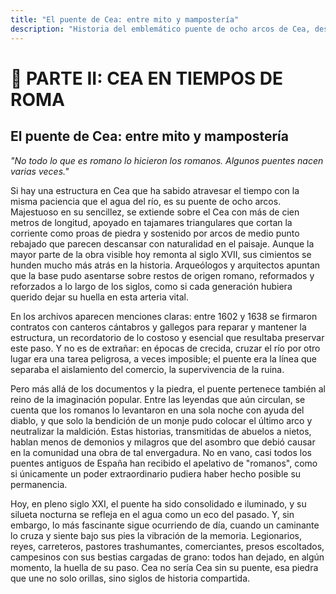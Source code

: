 ```yaml
---
title: "El puente de Cea: entre mito y mampostería"
description: "Historia del emblemático puente de ocho arcos de Cea, desde sus posibles cimientos romanos hasta las reparaciones del siglo XVII, incluyendo las leyendas populares que lo rodean."
---
```


# 📘 PARTE II: CEA EN TIEMPOS DE ROMA

## El puente de Cea: entre mito y mampostería

*"No todo lo que es romano lo hicieron los romanos. Algunos puentes nacen varias veces."*

Si hay una estructura en Cea que ha sabido atravesar el tiempo con la misma paciencia que el agua del río, es su puente de ocho arcos. Majestuoso en su sencillez, se extiende sobre el Cea con más de cien metros de longitud, apoyado en tajamares triangulares que cortan la corriente como proas de piedra y sostenido por arcos de medio punto rebajado que parecen descansar con naturalidad en el paisaje. Aunque la mayor parte de la obra visible hoy remonta al siglo XVII, sus cimientos se hunden mucho más atrás en la historia. Arqueólogos y arquitectos apuntan que la base pudo asentarse sobre restos de origen romano, reformados y reforzados a lo largo de los siglos, como si cada generación hubiera querido dejar su huella en esta arteria vital.

En los archivos aparecen menciones claras: entre 1602 y 1638 se firmaron contratos con canteros cántabros y gallegos para reparar y mantener la estructura, un recordatorio de lo costoso y esencial que resultaba preservar este paso. Y no es de extrañar: en épocas de crecida, cruzar el río por otro lugar era una tarea peligrosa, a veces imposible; el puente era la línea que separaba el aislamiento del comercio, la supervivencia de la ruina.

Pero más allá de los documentos y la piedra, el puente pertenece también al reino de la imaginación popular. Entre las leyendas que aún circulan, se cuenta que los romanos lo levantaron en una sola noche con ayuda del diablo, y que solo la bendición de un monje pudo colocar el último arco y neutralizar la maldición. Estas historias, transmitidas de abuelos a nietos, hablan menos de demonios y milagros que del asombro que debió causar en la comunidad una obra de tal envergadura. No en vano, casi todos los puentes antiguos de España han recibido el apelativo de "romanos", como si únicamente un poder extraordinario pudiera haber hecho posible su permanencia.

Hoy, en pleno siglo XXI, el puente ha sido consolidado e iluminado, y su silueta nocturna se refleja en el agua como un eco del pasado. Y, sin embargo, lo más fascinante sigue ocurriendo de día, cuando un caminante lo cruza y siente bajo sus pies la vibración de la memoria. Legionarios, reyes, carreteros, pastores trashumantes, comerciantes, presos escoltados, campesinos con sus bestias cargadas de grano: todos han dejado, en algún momento, la huella de su paso. Cea no sería Cea sin su puente, esa piedra que une no solo orillas, sino siglos de historia compartida.